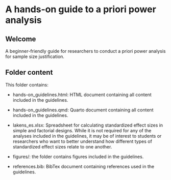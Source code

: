 # A hands-on guide to a priori power analysis

## Welcome

A beginner-friendly guide for researchers to conduct a priori power analysis for sample size justification.

## Folder content

This folder contains:

-   hands-on_guidelines.html: HTML document containing all content included in the guidelines.

-   hands-on_guidelines.qmd: Quarto document containing all content included in the guidelines.

-   lakens_es.xlsx: Spreadsheet for calculating standardized effect sizes in simple and factorial designs. While it is not required for any of the analyses included in the guidelines, it may be of interest to students or researchers who want to better understand how different types of standardized effect sizes relate to one another.

-   figures/: the folder contains figures included in the guidelines.

-   references.bib: BibTex document containing references used in the guidelines.
